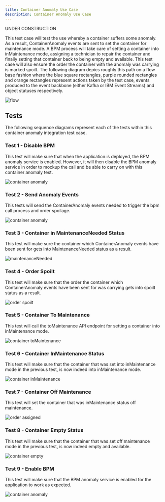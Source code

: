 ```yaml
---
title: Container Anomaly Use Case
description: Container Anomaly Use Case
---
```


<InlineNotification kind="warning">
UNDER CONSTRUCTION
</InlineNotification>

This test case will test the use whereby a container suffers some anomaly. As a result, ContainerAnomaly events are sent to set the container for maintenance mode. A BPM process will take care of setting a container into inMaintenance mode, assigning a technician to repair the container and finally setting that container back to being empty and available. This test case will also ensure the order the container with the anomaly was carrying is marked spoilt. The following diagram depics roughly this path on a flow base fashion where the blue square rectangles, purple rounded rectangles and orange rectangles represent actions taken by the test case, events produced to the event backbone (either Kafka or IBM Event Streams) and object statuses respectively.

![flow](container_anomaly_images/Slide1.png)

## Tests

The following sequence diagrams represent each of the tests within this container anomaly integration test case.

### Test 1 - Disable BPM

This test will make sure that when the application is deployed, the BPM anomaly service is enabled. However, it will then disable the BPM anomaly service in order to mockup the call and be able to carry on with this container anomaly test.

![container anomaly](container_anomaly_images/Slide2.png)

### Test 2 - Send Anomaly Events

This tests will send the ContainerAnomaly events needed to trigger the bpm call process and order spoilage.

![container anomaly](container_anomaly_images/Slide3.png)

### Test 3 - Container in MaintenanceNeeded Status

This test will make sure the container which ContainerAnomaly events have been sent for gets into MaintenanceNeeded status as a result.

![maintenanceNeeded](container_anomaly_images/Slide4.png)

### Test 4 - Order Spoilt

This test will make sure that the order the container which ContainerAnomaly events have been sent for was carrying gets into spoilt status as a result.

![order spoilt](container_anomaly_images/Slide5.png)

### Test 5 - Container To Maintenance

This test will call the toMaintenance API endpoint for setting a container into inMaintenance mode.

![container toMaintenance](container_anomaly_images/Slide6.png)

### Test 6 - Container InMaintenance Status

This test will make sure that the container that was set into inMaintenance mode in the previous test, is now indeed into inMaintenance mode.

![container inMaintenance](container_anomaly_images/Slide7.png)

### Test 7 - Container Off Maintenance

This test will set the container that was inMaintenance status off maintenance.

![order assigned](container_anomaly_images/Slide8.png)

### Test 8 - Container Empty Status

This test will make sure that the container that was set off maintenance mode in the previous test, is now indeed empty and available.

![container empty](container_anomaly_images/Slide9.png)

### Test 9 - Enable BPM

This test will make sure that the BPM anomaly service is enabled for the application to work as expected.

![container anomaly](container_anomaly_images/Slide10.png)
